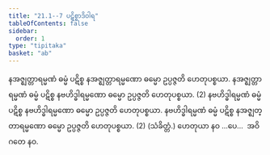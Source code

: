 ```yaml
---
title: "21.1--7 ပဋိစ္စာဒိဝါရ"
tableOfContents: false
sidebar:
  order: 1
type: "tipitaka"
basket: "ab"
---
```



<DynamicBreadcrumb />

<Division number="35">

<Paragraph number="77">
နအဇ္ဈတ္တာရမ္မဏံ ဓမ္မံ ပဋိစ္စ နအဇ္ဈတ္တာရမ္မဏော ဓမ္မော ဥပ္ပဇ္ဇတိ ဟေတုပစ္စယာ. နအဇ္ဈတ္တာရမ္မဏံ ဓမ္မံ ပဋိစ္စ နဗဟိဒ္ဓါရမ္မဏော ဓမ္မော ဥပ္ပဇ္ဇတိ ဟေတုပစ္စယာ. (2)
</Paragraph>

<Paragraph number="78">
နဗဟိဒ္ဓါရမ္မဏံ ဓမ္မံ ပဋိစ္စ နဗဟိဒ္ဓါရမ္မဏော ဓမ္မော ဥပ္ပဇ္ဇတိ ဟေတုပစ္စယာ. နဗဟိဒ္ဓါရမ္မဏံ ဓမ္မံ ပဋိစ္စ နအဇ္ဈတ္တာရမ္မဏော ဓမ္မော ဥပ္ပဇ္ဇတိ ဟေတုပစ္စယာ. (2) (သံခိတ္တံ.)
</Paragraph>

<Paragraph number="79">
ဟေတုယာ နဝ …ပေ…  အဝိဂတေ နဝ.
</Paragraph>
</Division>